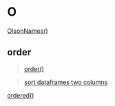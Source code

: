 # O {-}

[OlsonNames()](https://linkedin-learning.pxf.io/rdatesDSTTZ)

## order{-}

>[order()](https://linkedin-learning.pxf.io/rweekly_sortmerge)

>[sort dataframes two columns](https://linkedin-learning.pxf.io/rweekly_sortDataframe2columns)

[ordered()](https://linkedin-learning.pxf.io/rweekly_factor)
